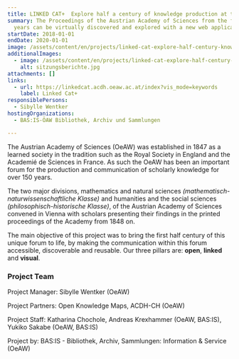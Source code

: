 ```yaml
---
title: LINKED CAT+  Explore half a century of knowledge production at the Academy
summary: The Proceedings of the Austrian Academy of Sciences from the first 50
  years can be virtually discovered and explored with a new web application.
startDate: 2018-01-01
endDate: 2020-01-01
image: /assets/content/en/projects/linked-cat-explore-half-century-knowledge-production-academy/academie1.jpg
additionalImages:
  - image: /assets/content/en/projects/linked-cat-explore-half-century-knowledge-production-academy/additionalImages/sitzungsberichte.jpg
    alt: sitzungsberichte.jpg
attachments: []
links:
  - url: https://linkedcat.acdh.oeaw.ac.at/index?vis_mode=keywords
    label: Linked Cat+
responsiblePersons:
  - Sibylle Wentker
hostingOrganizations:
  - BAS:IS-ÖAW Bibliothek, Archiv und Sammlungen

---
```

The Austrian Academy of Sciences (OeAW) was established in 1847 as a learned society in the tradition such as the Royal Society in England and the Academié de Sciences in France. As such the OeAW has been an important forum for the production and communication of scholarly knowledge for over 150 years.

The two major divisions, mathematics and natural sciences _(mathematisch-naturwissenschaftliche Klasse)_ and humanities and the social sciences _(philosophisch-historische Klasse)_, of the Austrian Academy of Sciences convened in Vienna with scholars presenting their findings in the printed proceedings of the Academy from 1848 on.

The main objective of this project was to bring the first half century of this unique forum to life, by making the communication within this forum accessible, discoverable and reusable. Our three pillars are: **open**, **linked** and **visual**.

### **Project Team**

Project Manager: Sibylle Wentker (OeAW)

Project Partners: Open Knowledge Maps, ACDH-CH (OeAW)

Project Staff: Katharina Chochole, Andreas Krexhammer (OeAW, BAS:IS), Yukiko Sakabe (OeAW, BAS:IS)

Project by: BAS:IS - Bibliothek, Archiv, Sammlungen: Information & Service (OeAW)